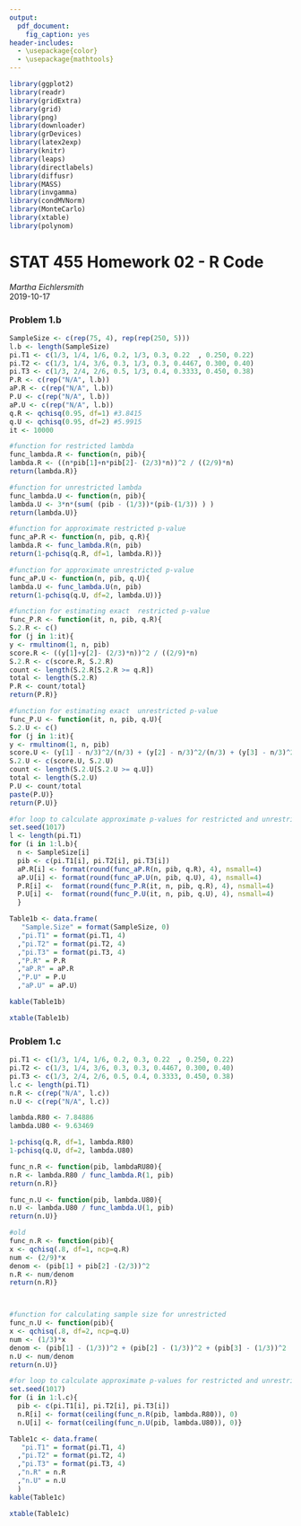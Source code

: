 ```yaml
---
output:
  pdf_document:
    fig_caption: yes
header-includes:
  - \usepackage{color}
  - \usepackage{mathtools}
---
```

```r
library(ggplot2)
library(readr)
library(gridExtra)
library(grid)
library(png)
library(downloader)
library(grDevices)
library(latex2exp)
library(knitr)
library(leaps)
library(directlabels)
library(diffusr)
library(MASS)
library(invgamma)
library(condMVNorm)
library(MonteCarlo)
library(xtable)
library(polynom)
```


# STAT 455 Homework 02 - R Code  
*Martha Eichlersmith*  
2019-10-17

### Problem 1.b
```r
SampleSize <- c(rep(75, 4), rep(rep(250, 5)))
l.b <- length(SampleSize)
pi.T1 <- c(1/3, 1/4, 1/6, 0.2, 1/3, 0.3, 0.22  , 0.250, 0.22)
pi.T2 <- c(1/3, 1/4, 3/6, 0.3, 1/3, 0.3, 0.4467, 0.300, 0.40)
pi.T3 <- c(1/3, 2/4, 2/6, 0.5, 1/3, 0.4, 0.3333, 0.450, 0.38)
P.R <- c(rep("N/A", l.b))
aP.R <- c(rep("N/A", l.b))
P.U <- c(rep("N/A", l.b))
aP.U <- c(rep("N/A", l.b))
q.R <- qchisq(0.95, df=1) #3.8415
q.U <- qchisq(0.95, df=2) #5.9915
it <- 10000

#function for restricted lambda
func_lambda.R <- function(n, pib){
lambda.R <- ((n*pib[1]+n*pib[2]- (2/3)*n))^2 / ((2/9)*n)
return(lambda.R)}

#function for unrestricted lambda
func_lambda.U <- function(n, pib){
lambda.U <- 3*n*(sum( (pib - (1/3))*(pib-(1/3)) ) )
return(lambda.U)}

#function for approximate restricted p-value 
func_aP.R <- function(n, pib, q.R){
lambda.R <- func_lambda.R(n, pib)
return(1-pchisq(q.R, df=1, lambda.R))}

#function for approximate unrestricted p-value 
func_aP.U <- function(n, pib, q.U){
lambda.U <- func_lambda.U(n, pib)
return(1-pchisq(q.U, df=2, lambda.U))}

#function for estimating exact  restricted p-value 
func_P.R <- function(it, n, pib, q.R){
S.2.R <- c()
for (j in 1:it){
y <- rmultinom(1, n, pib)
score.R <- ((y[1]+y[2]- (2/3)*n))^2 / ((2/9)*n)
S.2.R <- c(score.R, S.2.R)
count <- length(S.2.R[S.2.R >= q.R])
total <- length(S.2.R)
P.R <- count/total}
return(P.R)}
```

\newpage 
```r
#function for estimating exact  unrestricted p-value 
func_P.U <- function(it, n, pib, q.U){
S.2.U <- c()
for (j in 1:it){
y <- rmultinom(1, n, pib)
score.U <- (y[1] - n/3)^2/(n/3) + (y[2] - n/3)^2/(n/3) + (y[3] - n/3)^2/(n/3)
S.2.U <- c(score.U, S.2.U)
count <- length(S.2.U[S.2.U >= q.U])
total <- length(S.2.U)
P.U <- count/total
paste(P.U)}
return(P.U)}
```


```r
#for loop to calculate approximate p-values for restricted and unrestricted
set.seed(1017)
l <- length(pi.T1)
for (i in 1:l.b){
  n <- SampleSize[i]
  pib <- c(pi.T1[i], pi.T2[i], pi.T3[i])
  aP.R[i] <- format(round(func_aP.R(n, pib, q.R), 4), nsmall=4)
  aP.U[i] <- format(round(func_aP.U(n, pib, q.U), 4), nsmall=4)
  P.R[i] <-  format(round(func_P.R(it, n, pib, q.R), 4), nsmall=4)
  P.U[i] <-  format(round(func_P.U(it, n, pib, q.U), 4), nsmall=4)
  }

Table1b <- data.frame(
   "Sample.Size" = format(SampleSize, 0)
  ,"pi.T1" = format(pi.T1, 4)
  ,"pi.T2" = format(pi.T2, 4)
  ,"pi.T3" = format(pi.T3, 4)
  ,"P.R" = P.R
  ,"aP.R" = aP.R
  ,"P.U" = P.U
  ,"aP.U" = aP.U)

kable(Table1b)

```
```r
xtable(Table1b)
```


\newpage 
### Problem 1.c
```r
pi.T1 <- c(1/3, 1/4, 1/6, 0.2, 0.3, 0.22  , 0.250, 0.22)
pi.T2 <- c(1/3, 1/4, 3/6, 0.3, 0.3, 0.4467, 0.300, 0.40)
pi.T3 <- c(1/3, 2/4, 2/6, 0.5, 0.4, 0.3333, 0.450, 0.38)
l.c <- length(pi.T1)
n.R <- c(rep("N/A", l.c))
n.U <- c(rep("N/A", l.c))

```

```r
lambda.R80 <- 7.84886
lambda.U80 <- 9.63469

1-pchisq(q.R, df=1, lambda.R80)
1-pchisq(q.U, df=2, lambda.U80)
```

```r
func_n.R <- function(pib, lambdaRU80){
n.R <- lambda.R80 / func_lambda.R(1, pib)
return(n.R)}

func_n.U <- function(pib, lambda.U80){
n.U <- lambda.U80 / func_lambda.U(1, pib)
return(n.U)}
```

```r
#old
func_n.R <- function(pib){
x <- qchisq(.8, df=1, ncp=q.R)
num <- (2/9)*x
denom <- (pib[1] + pib[2] -(2/3))^2 
n.R <- num/denom
return(n.R)}



#function for calculating sample size for unrestricted 
func_n.U <- function(pib){
x <- qchisq(.8, df=2, ncp=q.U)
num <- (1/3)*x
denom <- (pib[1] - (1/3))^2 + (pib[2] - (1/3))^2 + (pib[3] - (1/3))^2 
n.U <- num/denom
return(n.U)}
```


```r
#for loop to calculate approximate p-values for restricted and unrestricted
set.seed(1017)
for (i in 1:l.c){
  pib <- c(pi.T1[i], pi.T2[i], pi.T3[i])
  n.R[i] <- format(ceiling(func_n.R(pib, lambda.R80)), 0)
  n.U[i] <- format(ceiling(func_n.U(pib, lambda.U80)), 0)}

Table1c <- data.frame(
   "pi.T1" = format(pi.T1, 4)
  ,"pi.T2" = format(pi.T2, 4)
  ,"pi.T3" = format(pi.T3, 4)
  ,"n.R" = n.R
  ,"n.U" = n.U
  )
kable(Table1c)
```


```r
xtable(Table1c)
```














